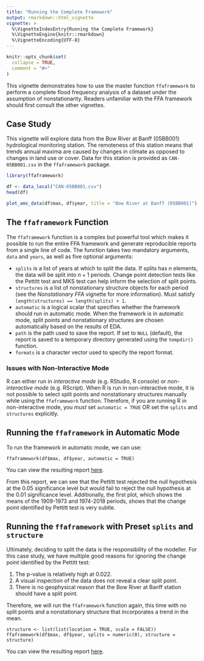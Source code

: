 ```yaml
---
title: "Running the Complete Framework"
output: rmarkdown::html_vignette
vignette: >
  %\VignetteIndexEntry{Running the Complete Framework}
  %\VignetteEngine{knitr::rmarkdown}
  %\VignetteEncoding{UTF-8}
---
```


```r
knitr::opts_chunk$set(
  collapse = TRUE,
  comment = "#>"
)
```

This vignette demonstrates how to use the master function `ffaframework` to perform a complete flood frequency analysis of a dataset under the assumption of nonstationarity.
Readers unfamiliar with the FFA framework should first consult the other vignettes.

## Case Study

This vignette will explore data from the Bow River at Banff (05BB001) hydrological monitoring station.
The remoteness of this station means that trends annual maxima are caused by changes in climate as opposed to changes in land use or cover.
Data for this station is provided as `CAN-05BB001.csv` in the `ffaframework` package.

```r
library(ffaframework)

df <- data_local("CAN-05BB001.csv")
head(df)

plot_ams_data(df$max, df$year, title = "Bow River at Banff (05BB001)")
```

## The `ffaframework` Function

The `ffaframework` function is a complex but powerful tool which makes it possible to run the entire FFA framework and generate reproducible reports from a single line of code.
The function takes two mandatory arguments, `data` and `years`, as well as five optional arguments:

- `splits` is a list of years at which to split the data. If splits has $n$ elements, the data will be split into $n+1$ periods. Change point detection tests like the Pettitt test and MKS test can help inform the selection of split points.
- `structures` is a list of nonstationary structure objects for each period (see the *Nonstationary FFA* vignette for more information). Must satisfy `length(structures) == length(splits) + 1`.
- `automatic` is a logical scalar that specifies whether the framework should run in automatic mode. When the framework is in automatic mode, split points and nonstationary structures are chosen automatically based on the results of EDA.
- `path` is the path used to save the report. If set to `NULL` (default), the report is saved to a temporary directory generated using the `tempdir()` function.
- `formats` is a character vector used to specify the report format.

### Issues with Non-Interactive Mode

R can either run in *interactive mode* (e.g. RStudio, R console) or *non-interactive mode* (e.g. RScript). 
When R is run in non-interactive mode, it is not possible to select split points and nonstationary structures manually while using the `ffaframework` function.
Therefore, if you are running R in non-interactive mode, you *must* set `automatic = TRUE` OR set the `splits` and `structures` explicitly.

## Running the `ffaframework` in Automatic Mode

To run the framework in automatic mode, we can use: 

`ffaframework(df$max, df$year, automatic = TRUE)`

You can view the resulting report [here](report-automatic.html). 

From this report, we can see that the Pettitt test rejected the null hypothesis at the 0.05 significance level but would fail to reject the null hypothesis at the 0.01 significance level.
Additionally, the first plot, which shows the means of the 1909-1973 and 1974-2018 periods, shows that the change point identified by Pettitt test is very subtle.

## Running the `ffaframework` with Preset `splits` and `structure` 

Ultimately, deciding to split the data is the responsibility of the modeller.
For this case study, we have multiple good reasons for ignoring the change point identified by the Pettitt test:

1. The p-value is relatively high at 0.022.
2. A visual inspection of the data does not reveal a clear split point.
3. There is no geophysical reason that the Bow River at Banff station should have a split point.

Therefore, we will run the `ffaframework` function again, this time with no split points and a nonstationary structure that incorporates a trend in the mean.

`structure <- list(list(location = TRUE, scale = FALSE))`
`ffaframework(df$max, df$year, splits = numeric(0), structure = structure)`

You can view the resulting report [here](report-manual.html).


